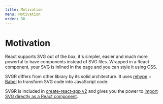 ```yaml
---
title: Motivation
menu: Motivation
order: 30
---
```


# Motivation

React supports SVG out of the box, it's simpler, easier and much more powerful
to have components instead of SVG files. Wrapped in a React component, your SVG
is inlined in the page and you can style it using CSS.

SVGR differs from other library by its solid architecture. It uses [rehype](https://github.com/rehypejs/rehype/) + [Babel](https://babeljs.io) to transform SVG code into JavaScript code.

SVGR is included in [create-react-app v2](https://github.com/facebook/create-react-app) and gives you the power to [import SVG directly as a React component](https://facebook.github.io/create-react-app/docs/adding-images-fonts-and-files#adding-svgs).
